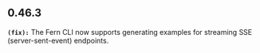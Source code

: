 ## 0.46.3
**`(fix):`** The Fern CLI now supports generating examples for streaming SSE (server-sent-event)
endpoints.


